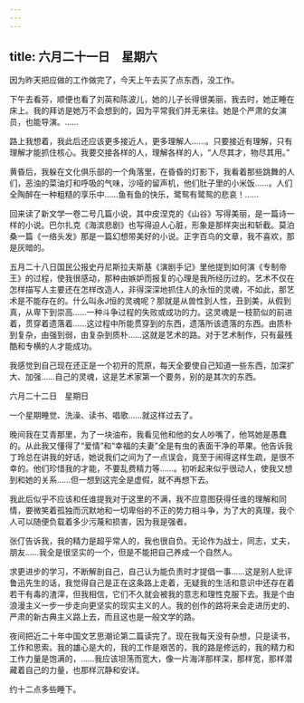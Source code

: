 ```yaml
---
---
---
```

title: 六月二十一日　星期六
---




因为昨天把应做的工作做完了，今天上午去买了点东西，没工作。

下午去看芬，顺便也看了刘英和陈波儿，她的儿子长得很美丽，我去时，她正睡在床上。我的拜访是她万不会想到的，因为平常我们并无来往。她是个严肃的女演员，也能导演。……

路上我想着，我此后还应该更多接近人，更多理解人……。只要接近有理解，只有理解才能抓住核心。我要交接各样的人，理解各样的人，“人尽其才，物尽其用。”

黄昏后，我躲在文化俱乐部的一个角落里，在昏昏的灯影下，我看着那些跳舞的人们，恶浊的菜油灯和呼吸的气味，沙哑的留声机，他们肚子里的小米饭……。人们全陶醉在一种粗糙的享乐中……鱼有鱼的快乐，鹭鸳有鹭鸳的悲哀！……

回来读了新文学一卷二号几篇小说，其中皮涅克的《山谷》写得美丽，是一篇诗一样的小说。巴尔扎克《海滨悲剧》也写得迫人心脏，形象是那样突出和斩截。莫泊桑一篇《一络头发》那是一篇幻想带美好的小说。正字百鸟的文章，我不喜欢，那是灰暗的。

五月二十八日国民公报史丹尼斯拉夫斯基《演剧手记》里他提到如何演《专制帝王》的过程，使我很感动，那种由嫉妒而报复的心理是我所经历过的。艺术不仅在怎样描写人主要还在怎样改造人，非得深深地抓住人的永恒的灵魂，不如此，那艺术是不能存在的。什么叫永J恒的灵魂呢？那就是从兽性到人性，丑到美，从假到真，从卑下到崇高……一种斗争过程的失败或成功的力。这灵魂是一枝箭似的前进着，贯穿着遗落着……这过程中所能贯穿到的东西，遗落所该遗落的东西。由质朴到复杂，由强到弱，由复杂到质朴……这就是艺术的路。对于艺术制作，只有最残酷和专横的人才能成功。

我感觉到自己现在还正是一个初开的荒原，每天全要使自己知道一些东西，加深扩大、加强……自己的灵魂，这是艺术家第一个要务，别的是其次的东西。





六月二十二日　星期日


一个星期睡觉、洗澡、读书、唱歌……就这样过去了。

晚间我在艾青那里，为了一块油布，我看见他和他的女人吵嘴了，他骂她是愚蠢的。从此我又懂得了“爱情”和“幸福的夫妻”全是有虫的表面干净的苹果。他告诉我丁玲总在讲我的好话，她说我们之间为了一点误会，竟至于闹得这样生疏，是很不幸的。他们珍惜我的才能，不要乱费精力等……。初听起来似乎很动人，使我又想到和她的关系……但一想到这完全是虚假，就不再想下去。

我此后似乎不应该和任谁提我对于这里的不满，我不应意图获得任谁的理解和同情，要微笑着孤独而沉默地和一切卑俗的不正的势力相斗争，为了大的真理，我个人可以随便负载着多少污蔑和损害，因为我是强者。

张仃告诉我，我的精力是超乎常人的，我也很自负。无论作为战士，同志，丈夫，朋友……我全是很坚实的一个，但是不能把自己养成一个自然人。

求更进步的学习，不断解剖自己，自己认为能负责时才提倡一事……这是别人批评鲁迅先生的话，我觉得自己是正在这条路上走着，无疑我的生活和意识中还存在着若干有毒的渣滓，但我相信，它们不久就会被我的意志和理性克服下去。我是个由浪漫主义一步一步走向更坚实的现实主义的人。我的创作的路将来会走进历史的、严肃的新古典主义路上去，而且这也是一般文学的路。

夜间把近二十年中国文艺思潮论第二篇读完了。现在我每天没有杂想，只是读书，工作和思索。我的雄心是大的，我的工作是艰苦的，我的路是修远的，我的精力和工作力量是饱满的，……我应该坦荡而宽大，像一片海洋那样深，那样宽，那样潜藏着自己的力量，也那样沉静和安详。

约十二点多些睡下。